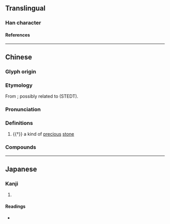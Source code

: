 {{character info}}
==Translingual==

===Han character===
{{Han char|rn=96|rad=玉|as=08|sn=12|four=17132|canj=MGNME,MGVNE|ids=⿰𤣩录}}

====References====
{{Han ref|kx=0735.030|dkj=21070|dj=1147.010|hdz=21124.090|uh=742D}}

----

==Chinese==
{{zh-forms}}

===Glyph origin===
{{Han etym}}

===Etymology===
From {{inh|zh|sit-pro|*r-lu(ŋ/k)||stone}}; possibly related to {{och-l|玉}} (STEDT).

===Pronunciation===
{{zh-pron
|m=lù
|c=luk6
|mc=y
|oc=y
|cat=n
}}

===Definitions===
{{zh-hanzi}}

# {{†}} a kind of [[precious]] [[stone]]

===Compounds===
{{zh-der|珞琭|琭琭|琭簌|琱琭|瑛琭}}

----

==Japanese==

===Kanji===
{{ja-kanji|grade=|rs=玉08}}

# {{rfdef|ja|sort=玉08}}

====Readings====
* {{ja-readings|on=[[こく]] (koku)|kun=[[たま]] (tama)|nanori=}}